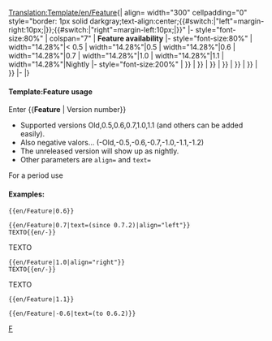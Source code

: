 <noinclude>[[Translation:Template/en/Feature]]</noinclude><noinclude></noinclude><includeonly>{| align={{{align|"center"}}} width="300" cellpadding="0" style="border: 1px solid darkgray;text-align:center;{{#switch:{{{align|}}}|"left"=margin-right:10px;|}};{{#switch:{{{align|}}}|"right"=margin-left:10px;|}}"
|- style="font-size:80%"
| colspan="7" | '''Feature availability''' <span style="color:green">{{{text|}}}</span>
|- style="font-size:80%"
| width="14.28%"|< 0.5
| width="14.28%"|0.5
| width="14.28%"|0.6
| width="14.28%"|0.7
| width="14.28%"|1.0
| width="14.28%"|1.1
| width="14.28%"|Nightly
|- style="font-size:200%"
| {{en/Checkbox|{{#switch: {{{1|}}}|0.5|0.6|0.7|1.0|1.1|1.2=no|yes}}}}
| {{en/Checkbox|{{#switch: {{{1|}}}|0.6|0.7|1.0|1.1|1.2|-Old=no|yes}}}}
| {{en/Checkbox|{{#switch: {{{1|}}}|0.7|1.0|1.1|1.2|-Old|-0.5=no|yes}}}}
| {{en/Checkbox|{{#switch: {{{1|}}}|1.0|1.1|1.2|-Old|-0.5|-0.6=no|yes}}}}
| {{en/Checkbox|{{#switch: {{{1|}}}|1.1|1.2|-Old|-0.5|-0.6|-0.7=no|yes}}}}
| {{en/Checkbox|{{#switch: {{{1|}}}|1.2|-Old|-0.5|-0.6|-0.7|-1.0=no|yes}}}}
| {{en/Checkbox|{{#switch: {{{1|}}}|-Old|-0.5|-0.6|-0.7|-1.0|-1.1=no|yes}}}}
|-
|}</includeonly><noinclude>

====Template:Feature usage====
Enter <nowiki>{{</nowiki>'''Feature'''<nowiki> | Version number}}</nowiki>
*Supported versions Old,0.5,0.6,0.7,1.0,1.1 (and others can be added easily).
*Also negative valors... (-Old,-0.5,-0.6,-0.7,-1.0,-1.1,-1.2)
*The unreleased version will show up as nightly.
*Other parameters are <code>align=</code> and <code>text=</code>
For a period use {{en/S|en/Feature period}}

====Examples:====
<pre>{{en/Feature|0.6}}</pre>
{{en/Feature|0.6}}
<pre>{{en/Feature|0.7|text=(since 0.7.2)|align="left"}}
TEXTO{{en/-}}</pre>
{{en/Feature|0.7|text=(since 0.7.2)|align="left"}}
TEXTO{{en/-}}
<pre>{{en/Feature|1.0|align="right"}}
TEXTO{{en/-}}</pre>
{{en/Feature|1.0|align="right"}}
TEXTO{{en/-}}
<pre>{{en/Feature|1.1}}</pre>
{{en/Feature|1.1}}
<pre>{{en/Feature|-0.6|text=(to 0.6.2)}}</pre>
{{en/Feature|-0.6|text=(to 0.6.2)}}


[[Category:en/Templates|F]]
</noinclude>